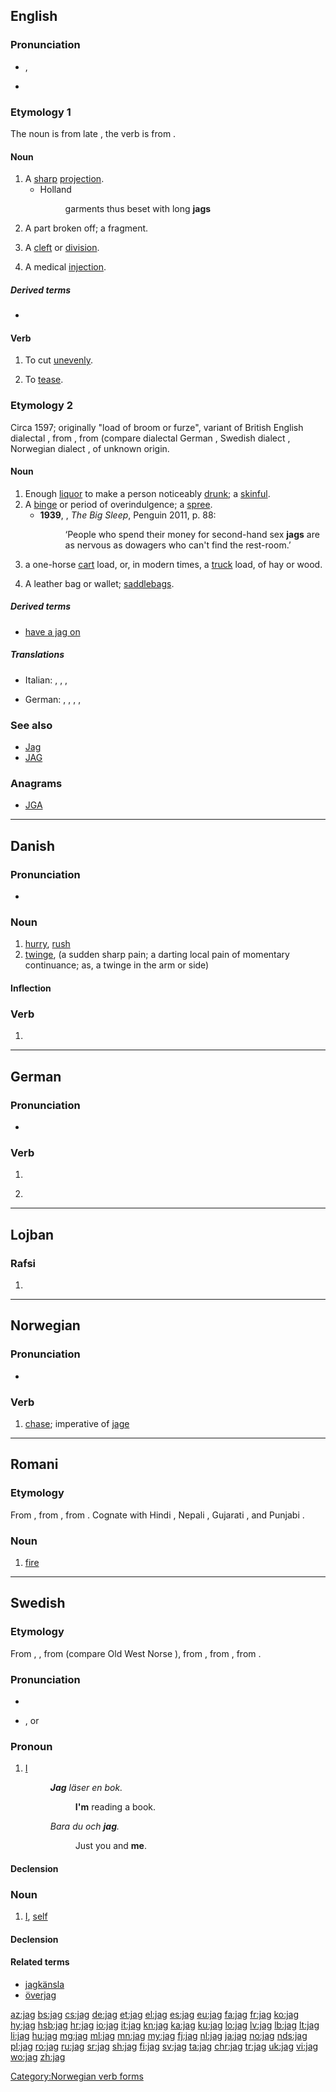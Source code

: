 {{also|Jag|JAG}}
==English==

===Pronunciation===
* {{enPR|jăg}}, {{IPA|/d͡ʒæɡ/|lang=en}}
* {{rhymes|æɡ|lang=en}}

===Etymology 1===
The noun is from late {{etyl|enm|en}} {{term|jagge|lang=enm}}, the verb is from {{term|jaggen|lang=enm}}.

====Noun====
{{en-noun}}

# A [[sharp]] [[projection]].
#* Holland
#*: garments thus beset with long '''jags'''
# A part broken off; a fragment.
#: {{rfquotek|Bishop Hacket}}
# {{context|botany|lang=en}} A [[cleft]] or [[division]].
# {{context|Scotland|lang=en}} A medical [[injection]].

=====Derived terms=====
* {{l|en|jagged}}

====Verb====
{{en-verb|jags|jagging|jagged}}

# To cut [[unevenly]].
# {{context|Pittsburgh|lang=en}} To [[tease]].

===Etymology 2===
Circa 1597; originally "load of broom or furze", variant of British English dialectal {{term|chag|lang=en||tree branch; branch of broom or furze}}, from {{etyl|ang|en}} {{m|ang|ċeacga||broom, furze}}, from {{etyl|gem-pro|en}} {{m|gem-pro|*kagô}} (compare dialectal German {{term|Kag|lang=de||stump, cabbage, stalk}}, Swedish dialect {{term|kage|lang=sv||stumps}}, Norwegian dialect {{term|kage|lang=no||low bush}}, of unknown origin.

====Noun====
{{en-noun}}

# Enough [[liquor]] to make a person noticeably [[drunk]]; a [[skinful]].
# A [[binge]] or period of overindulgence; a [[spree]].
#* '''1939''', {{w|Raymond Chandler}}, ''The Big Sleep'', Penguin 2011, p. 88:
#*: ‘People who spend their money for second-hand sex '''jags''' are as nervous as dowagers who can't find the rest-room.’
# a one-horse [[cart]] load, or, in modern times, a [[truck]] load, of hay or wood.
# {{cx|Scotland|archaic|lang=en}} A leather bag or wallet; {{cx|in the plural|lang=en}} [[saddlebag]]s.

=====Derived terms=====
* [[have a jag on]] <!--to be drunk-->

=====Translations=====
{{trans-top|binge or overindulgence}}
{{trans-mid}}
* Italian: {{t+|it|orgia|f}}, {{t+|it|bisboccia|f}}, {{t+|it|baldoria|f}}, {{t+|it|sregolatezza|f}}
{{trans-bottom}}

{{trans-top|one-horse cart load}}
{{trans-mid}}
{{trans-bottom}}

{{checktrans-top}}
* German: {{t+|de|Zahn|m}}, {{t+|de|Zacke|f}}, {{t+|de|Kerbe|f}}, {{t|de|Auszackung|f}}, {{t+|de|Riss|m}}
{{trans-bottom}}

===See also===
* [[Jag]]
* [[JAG]]

===Anagrams===
* [[JGA#English|JGA]]

----

==Danish==

===Pronunciation===
* {{IPA|/jaːɡ/|[jæjˀ]|lang=da}}

===Noun===
{{da-noun|et}}

# [[hurry]], [[rush]]
# [[twinge]], (a sudden sharp pain; a darting local pain of momentary continuance; as, a twinge in the arm or side)

====Inflection====
{{da-noun-infl|et}}

===Verb===
{{head|da|verb form}}

# {{imperative of|jage|lang=da|nocat=1}}

----

==German==

===Pronunciation===
* {{rhymes|aːk|lang=de}}

===Verb===
{{head|de|verb form}}

# {{de-verb form of|jagen|i|s}}
# {{context|colloquial|lang=de}} {{de-verb form of|jagen|1|s|g}}

----

==Lojban==

===Rafsi===
{{jbo-rafsi}}

# {{jbo-rafsi of|jalge}}

----

==Norwegian==

===Pronunciation===
* {{audio|No-jag.ogg|Audio|lang=no}}

===Verb===
{{head|no|verb forms}}

# [[chase]]; imperative of [[jage]]

[[Category:Norwegian verb forms]]

----

==Romani==

===Etymology===
From {{etyl|sa|rom}} {{term|अग्नि|tr=agní||fire|lang=sa}}, from {{etyl|iir-pro|rom}} {{m|iir-pro|*Hagni-}}, from {{etyl|ine-pro|rom}} {{m|ine-pro|*h₁ngʷni-}}. Cognate with Hindi {{term|आग|tr=āg|lang=hi}}, Nepali {{term|आगो|tr=āgō|lang=ne}}, Gujarati {{term|આગ|tr=āg|lang=gu}}, and Punjabi {{term|ਅੱਗ|tr=agg|lang=pa}}.

===Noun===
{{rom-noun|jag|f||a}}

# [[fire]]

----

==Swedish==

===Etymology===
From {{etyl|gmq-osw|sv}} {{term|lang=gmq-osw|iak}}, {{term|lang=gmq-osw|jæk}}, from {{etyl|non|sv}} {{term|jak|lang=non}} (compare Old West Norse {{term|ek|lang=non}}), from {{etyl|gmq-pro|sv}} {{m|gmq-pro|ᛖᚲ}}, from {{etyl|gem-pro|sv}} {{m|gem-pro|*ek}}, from {{etyl|ine-pro|sv}} {{m|ine-pro|*éǵh₂}}.

===Pronunciation===
* {{audio|Sv-jag.ogg|audio|lang=sv}}
* {{IPA|/ˈjɑːɡ/|lang=sv}}, or {{IPA|/ˈjɑː/|lang=sv}}

===Pronoun===
{{head|sv|pronoun}}

# [[I]]
#: '''''Jag''' läser en bok.''
#:: '''I'm''' reading a book.
#: ''Bara du och '''jag'''.''
#:: Just you and '''me'''.

====Declension====
{{sv-decl-ppron}}

===Noun===
{{sv-noun|n}}

# {{context|psychology|lang=sv}} [[I]], [[self]]

====Declension====
{{sv-noun-unc-irreg-n|2=jaget}}

====Related terms====
* [[jagkänsla]]
* [[överjag]]

[[az:jag]]
[[bs:jag]]
[[cs:jag]]
[[de:jag]]
[[et:jag]]
[[el:jag]]
[[es:jag]]
[[eu:jag]]
[[fa:jag]]
[[fr:jag]]
[[ko:jag]]
[[hy:jag]]
[[hsb:jag]]
[[hr:jag]]
[[io:jag]]
[[it:jag]]
[[kn:jag]]
[[ka:jag]]
[[ku:jag]]
[[lo:jag]]
[[lv:jag]]
[[lb:jag]]
[[lt:jag]]
[[li:jag]]
[[hu:jag]]
[[mg:jag]]
[[ml:jag]]
[[mn:jag]]
[[my:jag]]
[[fj:jag]]
[[nl:jag]]
[[ja:jag]]
[[no:jag]]
[[nds:jag]]
[[pl:jag]]
[[ro:jag]]
[[ru:jag]]
[[sr:jag]]
[[sh:jag]]
[[fi:jag]]
[[sv:jag]]
[[ta:jag]]
[[chr:jag]]
[[tr:jag]]
[[uk:jag]]
[[vi:jag]]
[[wo:jag]]
[[zh:jag]]